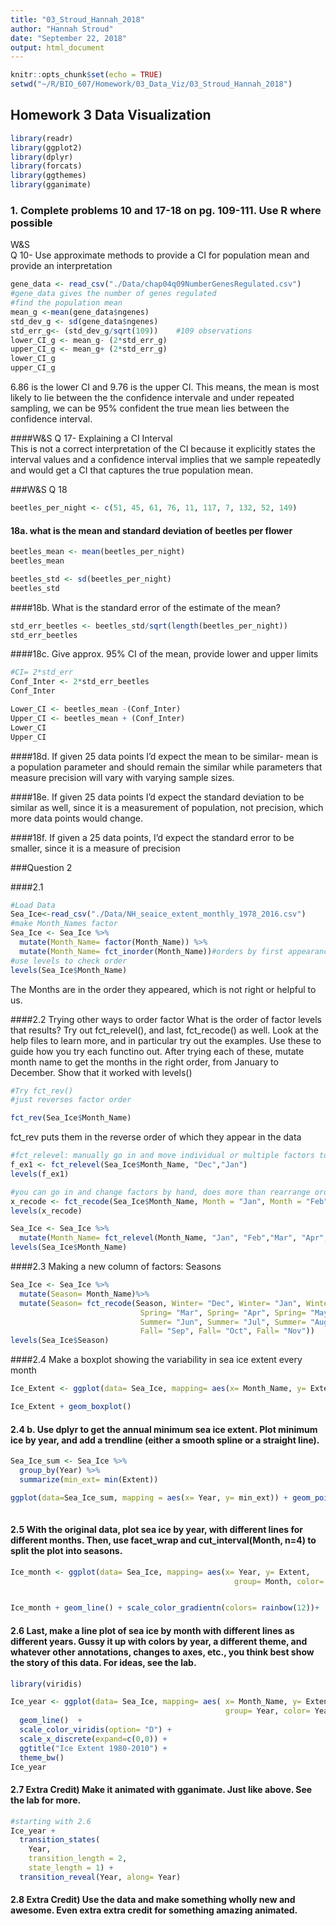 ```yaml
---
title: "03_Stroud_Hannah_2018"
author: "Hannah Stroud"
date: "September 22, 2018"
output: html_document
---
```


```r
knitr::opts_chunk$set(echo = TRUE)
setwd("~/R/BIO_607/Homework/03_Data_Viz/03_Stroud_Hannah_2018")
```

## Homework 3 Data Visualization 
```r
library(readr)
library(ggplot2)
library(dplyr)
library(forcats) 
library(ggthemes)
library(gganimate)


```

### 1. Complete problems 10 and 17-18 on pg. 109-111. Use R where possible

W&S  
Q 10- Use approximate methods to provide a CI for population mean and provide an interpretation 

```r

gene_data <- read_csv("./Data/chap04q09NumberGenesRegulated.csv")
#gene_data gives the number of genes regulated 
#find the population mean
mean_g <-mean(gene_data$ngenes)
std_dev_g <- sd(gene_data$ngenes)
std_err_g<- (std_dev_g/sqrt(109))    #109 observations
lower_CI_g <- mean_g- (2*std_err_g)
upper_CI_g <- mean_g+ (2*std_err_g)
lower_CI_g
upper_CI_g
```
6.86 is the lower CI and 9.76 is the upper CI. This means, the mean is most likely to lie between the the confidence intervale and under repeated sampling, we can be 95% confident the true mean lies between the confidence interval.   

####W&S Q 17- Explaining a CI Interval  
This is not a correct interpretation of the CI because it explicitly states the interval values and a confidence interval implies that we sample repeatedly and would get a CI that captures the true population mean. 

###W&S  Q 18  
```r
beetles_per_night <- c(51, 45, 61, 76, 11, 117, 7, 132, 52, 149)
```
#### 18a. what is the mean and standard deviation of beetles per flower

```r
beetles_mean <- mean(beetles_per_night)
beetles_mean

beetles_std <- sd(beetles_per_night)
beetles_std
```

####18b. What is the standard error of the estimate of the mean?
```r
std_err_beetles <- beetles_std/sqrt(length(beetles_per_night))
std_err_beetles
```

####18c. Give approx. 95% CI of the mean, provide lower and upper limits
```r
#CI= 2*std_err
Conf_Inter <- 2*std_err_beetles
Conf_Inter

Lower_CI <- beetles_mean -(Conf_Inter)
Upper_CI <- beetles_mean + (Conf_Inter)
Lower_CI
Upper_CI
```

####18d. If given 25 data points I'd expect the mean to be similar- mean is a population parameter and should remain the similar while parameters that measure precision will vary with varying sample sizes. 

####18e. If given 25 data points I'd expect the standard deviation to be similar as well, since it is a measurement of population, not precision, which more data points would change. 

####18f. If given a 25 data points, I'd expect the standard error to be smaller, since it is a measure of precision 

###Question 2

####2.1 
```r
#Load Data
Sea_Ice<-read_csv("./Data/NH_seaice_extent_monthly_1978_2016.csv")
#make Month_Names factor
Sea_Ice <- Sea_Ice %>% 
  mutate(Month_Name= factor(Month_Name)) %>%
  mutate(Month_Name= fct_inorder(Month_Name))#orders by first appearance
#use levels to check order 
levels(Sea_Ice$Month_Name)
```
The Months are in the order they appeared, which is not right or helpful to us. 

####2.2 Trying other ways to order factor 
What is the order of factor levels that results? Try out fct_relevel(), and last, fct_recode() as well. Look at the help files to learn more, and in particular try out the examples. Use these to guide how you try each functino out. After trying each of these, mutate month name to get the months in the right order, from January to December. Show that it worked with levels()
```r
#Try fct_rev()
#just reverses factor order

fct_rev(Sea_Ice$Month_Name)
```
fct_rev puts them in the reverse order of which they appear in the data

```r

#fct_relevel: manually go in and move individual or multiple factors to specific orders  
f_ex1 <- fct_relevel(Sea_Ice$Month_Name, "Dec","Jan")
levels(f_ex1)

#you can go in and change factors by hand, does more than rearrange order- can change the level, ie grouping all fruit into one level, or just renaming them 
x_recode <- fct_recode(Sea_Ice$Month_Name, Month = "Jan", Month = "Feb")
levels(x_recode)

Sea_Ice <- Sea_Ice %>%
  mutate(Month_Name= fct_relevel(Month_Name, "Jan", "Feb","Mar", "Apr","May","Jun", "Jul","Aug","Sep", "Oct", after= 0L))
levels(Sea_Ice$Month_Name)

```

####2.3 Making a new column of factors: Seasons

```r
Sea_Ice <- Sea_Ice %>%
  mutate(Season= Month_Name)%>%
  mutate(Season= fct_recode(Season, Winter= "Dec", Winter= "Jan", Winter= "Feb",
                             Spring= "Mar", Spring= "Apr", Spring= "May",
                             Summer= "Jun", Summer= "Jul", Summer= "Aug",
                             Fall= "Sep", Fall= "Oct", Fall= "Nov"))
levels(Sea_Ice$Season)
```

####2.4 Make a boxplot showing the variability in sea ice extent every month

```r
Ice_Extent <- ggplot(data= Sea_Ice, mapping= aes(x= Month_Name, y= Extent))

Ice_Extent + geom_boxplot()
```


#### 2.4 b. Use dplyr to get the annual minimum sea ice extent. Plot minimum ice by year, and add a trendline (either a smooth spline or a straight line).

```r
Sea_Ice_sum <- Sea_Ice %>% 
  group_by(Year) %>%
  summarize(min_ext= min(Extent))

ggplot(data=Sea_Ice_sum, mapping = aes(x= Year, y= min_ext)) + geom_point()+  stat_smooth(method = "lm")
  
```

#### 2.5 With the original data, plot sea ice by year, with different lines for different months. Then, use facet_wrap and cut_interval(Month, n=4) to split the plot into seasons.

```r
Ice_month <- ggplot(data= Sea_Ice, mapping= aes(x= Year, y= Extent, 
                                                  group= Month, color= Month)) 


Ice_month + geom_line() + scale_color_gradientn(colors= rainbow(12))+  facet_wrap(~Season) 

```

#### 2.6 Last, make a line plot of sea ice by month with different lines as different years. Gussy it up with colors by year, a different theme, and whatever other annotations, changes to axes, etc., you think best show the story of this data. For ideas, see the lab.

```r
library(viridis)

Ice_year <- ggplot(data= Sea_Ice, mapping= aes( x= Month_Name, y= Extent, 
                                                group= Year, color= Year))+
  geom_line()  +
  scale_color_viridis(option= "D") +
  scale_x_discrete(expand=c(0,0)) +
  ggtitle("Ice Extent 1980-2010") +
  theme_bw()
Ice_year
```

#### 2.7 Extra Credit) Make it animated with gganimate. Just like above. See the lab for more.

```r
#starting with 2.6
Ice_year + 
  transition_states(
    Year,
    transition_length = 2,
    state_length = 1) +
  transition_reveal(Year, along= Year)

```

#### 2.8 Extra Credit) Use the data and make something wholly new and awesome. Even extra extra credit for something amazing animated.
